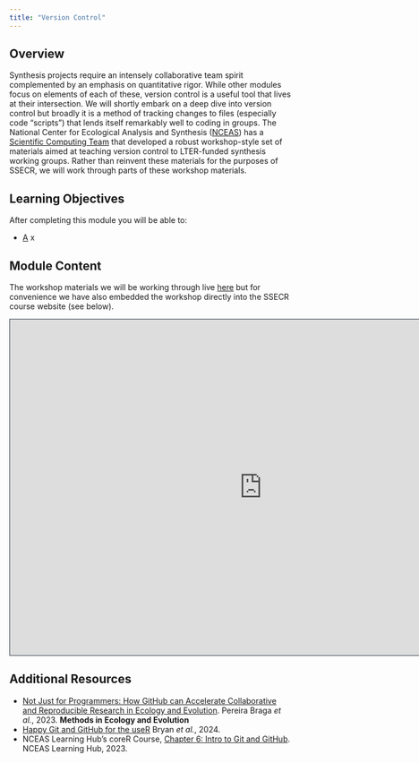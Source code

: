 ```yaml
---
title: "Version Control"
---
```


## Overview

Synthesis projects require an intensely collaborative team spirit complemented by an emphasis on quantitative rigor. While other modules focus on elements of each of these, version control is a useful tool that lives at their intersection. We will shortly embark on a deep dive into version control but broadly it is a method of tracking changes to files (especially code "scripts") that lends itself remarkably well to coding in groups. The National Center for Ecological Analysis and Synthesis ([NCEAS](https://www.nceas.ucsb.edu/)) has a [Scientific Computing Team](https://nceas.github.io/scicomp.github.io/) that developed a robust workshop-style set of materials aimed at teaching version control to LTER-funded synthesis working groups. Rather than reinvent these materials for the purposes of SSECR, we will work through parts of these workshop materials.

## Learning Objectives

After completing this module you will be able to: 

- <u>A</u> x

## Module Content

The workshop materials we will be working through live [here](https://nceas.github.io/scicomp-workshop-collaborative-coding/) but for convenience we have also embedded the workshop directly into the SSECR course website (see below).

 ```{=html}
<iframe src="https://nceas.github.io/scicomp-workshop-collaborative-coding/" height="600" width="900" style="border: 1px solid #2e3846;"></iframe>
```

## Additional Resources

- [Not Just for Programmers: How GitHub can Accelerate Collaborative and Reproducible Research in Ecology and Evolution](https://besjournals.onlinelibrary.wiley.com/doi/10.1111/2041-210X.14108). Pereira Braga _et al._, 2023. **Methods in Ecology and Evolution**
- [Happy Git and GitHub for the useR](https://happygitwithr.com/) Bryan _et al._, 2024.
- NCEAS Learning Hub's coreR Course, [Chapter 6: Intro to Git and GitHub](https://learning.nceas.ucsb.edu/2023-10-coreR/session_06.html). NCEAS Learning Hub, 2023.

